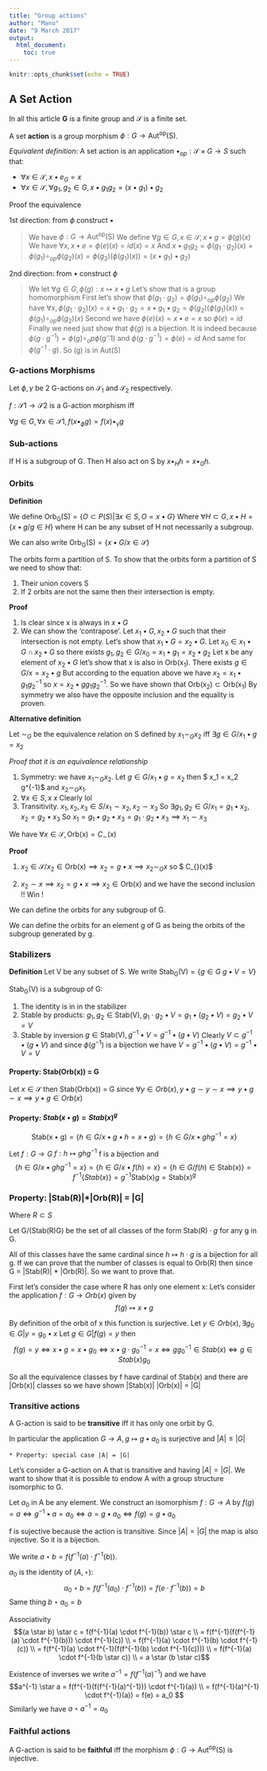 ```yaml
---
title: "Group actions"
author: "Manu"
date: "9 March 2017"
output: 
  html_document:
    toc: true
---
```


```r
knitr::opts_chunk$set(echo = TRUE)
```

## A Set Action

In all this article **G** is a finite group and $\mathcal{S}$ is a finite set.

A set **action** is a group morphism $\phi: G \rightarrow \mathrm{Aut^{op}(S)}$.

*Equivalent definition*:
A set action is an application $\bullet_{op}: \mathcal{S} \times G  \rightarrow S$ such that:

* $\forall x \in \mathcal{S}, x \bullet e_G = x$
* $\forall x \in \mathcal{S}, \forall g_1, g_2 \in G, x \bullet g_1 g_2 = (x \bullet g_1) \bullet g_2$

Proof the equivalence

1st direction: from $\phi$ construct $\bullet$

> We have $\phi: G \rightarrow \mathrm{Aut^{op}(S)}$
> We define $\forall g \in G, x \in \mathcal{S}, x \bullet g = \phi(g)(x)$
> We have $\forall x, x \bullet e = \phi(e)(x) = id(x) = x$
> And $x \bullet g_1 g_2 = \phi(g_1 \cdot g_2)(x) = \phi(g_1) \circ_{op} \phi(g_2) (x) = \phi(g_2)(\phi(g_1)(x)) = (x \bullet g_1) \bullet g_2)$

2nd direction: from $\bullet$ construct $\phi$

> We let $\forall g \in G, \phi(g) : x \mapsto x \bullet g$
> Let's show that \phi is a group homomorphism
> First let's show that $\phi(g_1 \cdot g_2) = \phi(g_1) \circ_{op} \phi(g_2)$
> We have $\forall x, \phi(g_1 \cdot g_2)(x) = x \bullet g_1 \cdot g_2  = x \bullet g_1 \bullet g_2 = \phi(g_2)(\phi(g_1)(x)) = \phi(g_1) \circ_{op} \phi(g_2) (x)$
> Second we have $\phi(e)(x) = x \bullet e = x$ so $\phi(e) = id$
> Finally we need just show that $\phi(g)$ is a bijection. It is indeed because
> $\phi(g \cdot g^{-1}) = \phi(g) \circ_op \phi(g^-1)$ and
> $\phi(g \cdot g^{-1}) = \phi(e) = id$
> And same for $\phi(g^{-1} \cdot g)$. So \phi(g) is in Aut(S)

### G-actions Morphisms

Let $\phi, \gamma$ be 2 G-actions on $\mathcal{S_1}$ and $\mathcal{S_2}$ respectively.

$f: \mathcal{S1} \rightarrow \mathcal{S2}$ is a G-action morphism iff

$\forall g \in G, \forall x \in \mathcal{S1}, f(x\bullet_{\phi}g) = f(x) \bullet_{\gamma}g$

### Sub-actions

If H is a subgroup of G. Then H also act on S by $x \bullet_H h = x \bullet_G h$.

### Orbits

**Definition**

We define $\mathrm{Orb_G(S)} = \{O \subset P(S) | \exists x \in S, O = x \bullet G\}$
Where $\forall H \subset G, x \bullet H = \{x \bullet g/ g \in H \}$ where H can be any subset of H not necessarily a subgroup.


We can also write $\mathrm{Orb_G(S)} = \{x \bullet G / x \in \mathcal{S}\}$

The orbits form a partition of S.
To show that the orbits form a partition of S we need to show that:

1. Their union covers S
2. If 2 orbits are not the same then their intersection is empty.

**Proof**

1. Is clear since x is always in $x \bullet G$
2. We can show the 'contrapose'. Let $x_1 \bullet G, x_2 \bullet G$ such that
their intersection is not empty. Let's show that $x_1 \bullet G = x_2 \bullet G$.
Let $x_0 \in x_1 \bullet G \cap x_2 \bullet G$ so there exists $g_1, g_2 \in G / x_0 = x_1 \bullet g_1 = x_2 \bullet g_2$ Let x be any element of $x_2 \bullet G$ let's show that x is also in $\mathrm{Orb(x_1)}$. There exists $g \in G / x = x_2 \bullet g$ But according to the equation above we have $x_2 = x_1 \bullet g_1g_2^{-1}$ so $x = x_2 \bullet gg_1g_2^{-1}$.
So we have shown that $\mathrm{Orb(x_2)} \subset \mathrm{Orb(x_1)}$ By symmetry we also have the opposite inclusion and the equality is proven.

**Alternative definition**

Let $\sim_G$ be the equivalence relation on S defined by $x_1 \sim_G x_2$ iff $\exists g \in G / x_1 \bullet g = x_2$

*Proof that it is an equivalence relationship*

1. Symmetry: we have $x_1 \sim_G x_2$. Let $g \in G / x_1 \bullet g = x_2$ then $ x_1 = x_2 \bullet g^{-1}$ and $x_2 \sim_G x_1$.
2. $\forall x \in S, x~x$ Clearly lol
3. Transitivity. $x_1, x_2, x_3 \in S / x_1 \sim x_2, x_2 \sim x_3$
So $\exists g_1, g_2 \in G / x_1 = g_1 \bullet x_2, x_2 = g_2 \bullet x_3$ So $x_1 = g_1 \bullet g_2 \bullet x_3 = g_1 \cdot g_2 \bullet x_3 \implies x_1 \sim x_3$

We have $\forall x \in \mathcal{S}, \mathrm{Orb(x)} = C_{\sim}(x)$

**Proof**

1. $x_2 \in \mathcal{S} / x_2 \in \mathrm{Orb(x)} \implies x_2 = g \bullet x \implies x_2 \sim_G x$ so $ \mathrm{Orb(x)} \subset C_{\sim}(x)$

2. $x_2 \sim x \implies x_2 = g \bullet x \implies x_2 \in \mathrm{Orb(x)}$ and we have the second inclusion !! Win !

We can define the orbits for any subgroup of G.

We can define the orbits for an element g of G as being the orbits of the subgroup generated by g.

### Stabilizers

**Definition** Let V be any subset of S. We write $\mathrm{Stab_G(V)} = \{g \in G \ g \bullet V = V\}$

$\mathrm{Stab_G(V)}$ is a subgroup of G:

1. The identity is in in the stabilizer
2. Stable by products: $g_1, g_2 \in \mathrm{Stab(V)}, g_1 \cdot g_2 \bullet V = g_1 \bullet (g_2 \bullet V) = g_2 \bullet V = V$
3. Stable by inversion $g \in \mathrm{Stab(V)}, g^{-1} \bullet V = g^{-1} \bullet (g \bullet V)$ Clearly $V \subset g^{-1} \bullet (g \bullet V)$ and since $\phi(g^{-1})$ is a bijection we have $V = g^{-1} \bullet (g \bullet V) = g^{-1} \bullet V = V$

#### Property: Stab(Orb(x)) = G

Let $x \in \mathcal{S}$ then Stab(Orb(x)) = G since $\forall y \in Orb(x), y \bullet g \sim y \sim x \implies y \bullet g \sim x \implies y \bullet g \in Orb(x)$

#### Property: $Stab(x \bullet g) = Stab(x)^g$

$$\mathrm{Stab(x \bullet g)} = \{h \in G/ x \bullet g \bullet h = x \bullet g\} = \{h \in G/ x \bullet ghg^{-1} = x\}$$

Let $f: G \rightarrow G$ $f: h \mapsto ghg^{-1}$ f is a bijection and 
$$\{h \in G/ x \bullet ghg^{-1} = x\} = \{h \in G/ x \bullet f(h) = x\} = \{h \in G/ f(h) \in \mathrm{Stab(x)}\} = f^{-1}\{Stab(x)\} = g^{-1}\mathrm{Stab(x)}g = \mathrm{Stab(x)}^g$$

### Property: |Stab(R)|\*|Orb(R)| = |G|

Where $R \subset S$

Let G/(Stab(R)G) be the set of all classes of the form $\mathrm{Stab(R)}\cdot g$ for any g in G.

All of this classes have the same cardinal since $h \mapsto h\cdot g$ is a bijection for all g. If we can prove that the number of classes is equal to Orb(R) then since G = |Stab(R)| \* |Orb(R)|. So we want to prove that.

First let's consider the case where R has only one element x:
Let's consider the application $f: G \rightarrow Orb(x)$ given by
$$f(g) \mapsto x \bullet g$$

By definition of the orbit of x this function is surjective. Let $y \in Orb(x), \exists g_0 \in G | y = g_0 \bullet x$ Let $g \in G | f(g) = y$ then
$$f(g) = y \iff x \bullet g = x \bullet g_0 \iff x \bullet g \cdot g_0^{-1} = x \iff gg_0^{-1} \in Stab(x) \iff g \in Stab(x)g_0$$

So all the equivalence classes by f have cardinal of Stab(x) and there are |Orb(x)| classes so we have shown |Stab(x)| |Orb(x)| = |G|

### Transitive actions

A G-action is said to be **transitive** iff it has only one orbit by G.

In particular the application $G \rightarrow A, g \mapsto g \bullet a_0$ is surjective and $|A| \leq |G|$

    * Property: special case |A| = |G|
    
  Let's consider a G-action on A that is transitive and having $|A| = |G|$. We want to show that it is possible to endow A with a group structure isomorphic to G.
  
  Let $a_0$ in A be any element.
  We construct an isomorphism $f: G \rightarrow A$ by $f(g) = a \iff g^{-1} \bullet a = a_0 \iff a = g \bullet a_0 \iff f(g) = g \bullet a_0$
  
  f is sujective because the action is transitive. Since $|A| = |G|$ the map is also injective. So it is a bijection.
  
  We write $a \star b = f(f^{-1}(a) \cdot f^{-1}(b))$.
  
  $a_0$ is the identity of $(A, \star)$: 
  $$a_0 \star b = f(f^{-1}(a_0) \cdot f^{-1}(b)) = f(e \cdot  f^{-1}(b)) = b$$
  Same thing $b \star a_0 = b$
  
  Associativity 
  $$(a \star b) \star c = f(f^{-1}(a) \cdot f^{-1}(b)) \star c \\
  = f(f^{-1}(f(f^{-1}(a) \cdot f^{-1}(b))) \cdot f^{-1}(c)) \\
  = f(f^{-1}(a) \cdot f^{-1}(b) \cdot f^{-1}(c)) \\
  = f(f^{-1}(a) \cdot f^{-1}(f(f^{-1}(b) \cdot f^{-1}(c)))) \\
  = f(f^{-1}(a) \cdot f^{-1}(b \star c)) \\
  = a \star (b \star c)$$
  
  Existence of inverses
  we write $a^{-1} = f(f^{-1}(a)^{-1})$ and we have   
  $$a^{-1} \star a = f(f^{-1}(f(f^{-1}(a)^{-1})) \cdot f^{-1}(a)) \\
  = f(f^{-1}(a)^{-1} \cdot f^{-1}(a)) = f(e) = a_0 $$
  Similarly we have $a \star a^{-1} = a_0$
  
  
### Faithful actions

A G-action is said to be **faithful** iff the morphism $\phi: G \rightarrow \mathrm{Aut^{op}(S)}$ is injective.

